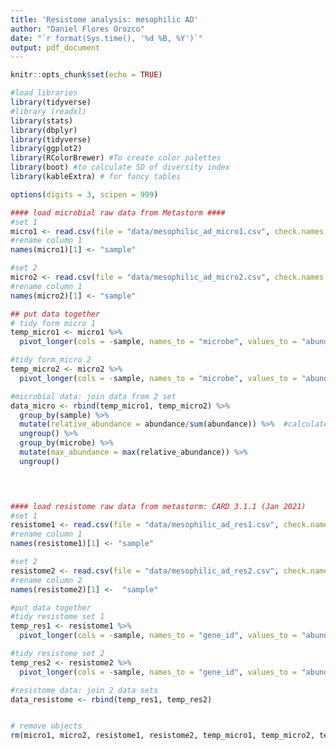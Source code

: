 ```yaml
---
title: 'Resistome analysis: mesophilic AD'
author: "Daniel Flores Orozco"
date: "`r format(Sys.time(), '%d %B, %Y')`"
output: pdf_document
---
```


```r
knitr::opts_chunk$set(echo = TRUE)
```

```r
#load libraries 
library(tidyverse)
#library (readxl)
library(stats)
library(dbplyr)
library(tidyverse)
library(ggplot2)
library(RColorBrewer) #To create color palettes
library(boot) #to calculate SD of diversity index
library(kableExtra) # for fancy tables

options(digits = 3, scipen = 999)

```


```r

#### load microbial raw data from Metastorm ####
#set 1 
micro1 <- read.csv(file = "data/mesophilic_ad_micro1.csv", check.names = FALSE)
#rename column 1
names(micro1)[1] <- "sample"

#set 2
micro2 <- read.csv(file = "data/mesophilic_ad_micro2.csv", check.names = FALSE)
#rename column 1
names(micro2)[1] <- "sample"

## put data together 
# tidy form micro 1
temp_micro1 <- micro1 %>% 
  pivot_longer(cols = -sample, names_to = "microbe", values_to = "abundance")

#tidy form micro 2
temp_micro2 <- micro2 %>% 
  pivot_longer(cols = -sample, names_to = "microbe", values_to = "abundance")

#microbial data: join data from 2 set 
data_micro <- rbind(temp_micro1, temp_micro2) %>% 
  group_by(sample) %>%
  mutate(relative_abundance = abundance/sum(abundance)) %>%  #calculate relative abundance 
  ungroup() %>% 
  group_by(microbe) %>%
  mutate(max_abundance = max(relative_abundance)) %>%
  ungroup()

  


#### load resistome raw data from metastorm: CARD 3.1.1 (Jan 2021)
#set 1
resistome1 <- read.csv(file = "data/mesophilic_ad_res1.csv", check.names = FALSE)
#rename column 1 
names(resistome1)[1] <- "sample"

#set 2
resistome2 <- read.csv(file = "data/mesophilic_ad_res2.csv", check.names = FALSE)
#rename column 2 
names(resistome2)[1] <-  "sample"

#put data together 
#tidy resistome set 1
temp_res1 <- resistome1 %>%
  pivot_longer(cols = -sample, names_to = "gene_id", values_to = "abundance")

#tidy resistome set 2
temp_res2 <- resistome2 %>%
  pivot_longer(cols = -sample, names_to = "gene_id", values_to = "abundance" )

#resistome data: join 2 data sets 
data_resistome <- rbind(temp_res1, temp_res2)


# remove objects 
rm(micro1, micro2, resistome1, resistome2, temp_micro1, temp_micro2, temp_res1, temp_res2 )

```


```r

```


